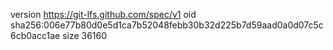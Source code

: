 version https://git-lfs.github.com/spec/v1
oid sha256:006e77b80d0e5d1ca7b52048febb30b32d225b7d59aad0a0d07c5c6cb0acc1ae
size 36160
